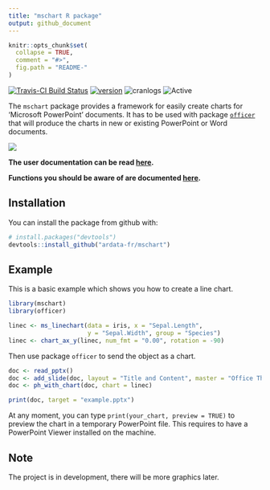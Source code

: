 ```yaml
---
title: "mschart R package"
output: github_document
---
```


<!-- README.md is generated from README.Rmd. Please edit that file -->

```r
knitr::opts_chunk$set(
  collapse = TRUE,
  comment = "#>",
  fig.path = "README-"
)
```

[![Travis-CI Build Status](https://travis-ci.org/ardata-fr/mschart.svg?branch=master)](https://travis-ci.org/ardata-fr/mschart) 
[![version](http://www.r-pkg.org/badges/version/mschart)](https://CRAN.R-project.org/package=mschart)
![cranlogs](http://cranlogs.r-pkg.org./badges/mschart)
![Active](http://www.repostatus.org/badges/latest/active.svg)

The `mschart` package provides a framework for easily create charts for 'Microsoft PowerPoint' documents. It has to be used with package [`officer`](https://davidgohel.github.io/officer) that will produce 
the charts in new or existing PowerPoint or Word documents.

<img src="tools/ms_barchart.png" align="center"/>

**The user documentation can be read [here](https://ardata-fr.github.io/mschart/articles/introduction.html).**

**Functions you should be aware of are documented [here](https://ardata-fr.github.io/mschart/reference/index.html).**

## Installation

You can install the package from github with:

```r
# install.packages("devtools")
devtools::install_github("ardata-fr/mschart")
```

## Example

This is a basic example which shows you how to create a line chart.

```r
library(mschart)
library(officer)

linec <- ms_linechart(data = iris, x = "Sepal.Length",
                      y = "Sepal.Width", group = "Species")
linec <- chart_ax_y(linec, num_fmt = "0.00", rotation = -90)
```

Then use package `officer` to send the object as a chart.

```r
doc <- read_pptx()
doc <- add_slide(doc, layout = "Title and Content", master = "Office Theme")
doc <- ph_with_chart(doc, chart = linec)

print(doc, target = "example.pptx")
```

At any moment, you can type `print(your_chart, preview = TRUE)` to preview the chart in a temporary PowerPoint file. This requires to have a PowerPoint Viewer installed on the machine.

## Note

The project is in development, there will be more graphics later.

